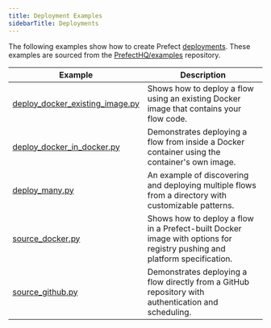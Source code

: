 ```yaml
---
title: Deployment Examples
sidebarTitle: Deployments
---
```


The following examples show how to create Prefect [deployments](/v3/deploy/index).
These examples are sourced from the [PrefectHQ/examples](https://github.com/PrefectHQ/examples) repository.

| Example | Description |
|---------|-------------|
| [deploy_docker_existing_image.py](https://github.com/PrefectHQ/examples/blob/main/deploy/deploy_docker_existing_image.py) | Shows how to deploy a flow using an existing Docker image that contains your flow code. |
| [deploy_docker_in_docker.py](https://github.com/PrefectHQ/examples/blob/main/deploy/deploy_docker_in_docker.py) | Demonstrates deploying a flow from inside a Docker container using the container's own image. |
| [deploy_many.py](https://github.com/PrefectHQ/examples/blob/main/deploy/deploy_many.py) | An example of discovering and deploying multiple flows from a directory with customizable patterns. |
| [source_docker.py](https://github.com/PrefectHQ/examples/blob/main/deploy/source_docker.py) | Shows how to deploy a flow in a Prefect-built Docker image with options for registry pushing and platform specification. |
| [source_github.py](https://github.com/PrefectHQ/examples/blob/main/deploy/source_github.py) | Demonstrates deploying a flow directly from a GitHub repository with authentication and scheduling. |
